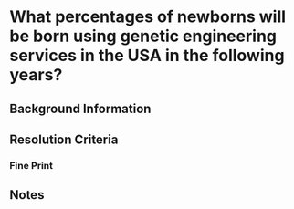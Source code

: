 
# What percentages of newborns will be born using genetic engineering services in the USA in the following years?


## Background Information

## Resolution Criteria

### Fine Print

## Notes
